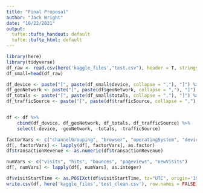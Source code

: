 ```yaml
---
title: "Final Proposal"
author: "Jack Wright"
date: "10/22/2021"
output:
  tufte::tufte_handout: default
  tufte::tufte_html: default
---
```




```r
library(here)
library(tidyverse)
df_raw <- read.csv(here('kaggle_files',"test.csv"), header = T, stringsAsFactors = F, colClasses = c(fullVisitorId = "character"))
df_small=head(df_raw)
```


```r
df_device <- paste("[", paste(df_small$device, collapse = ","), "]") %>% fromJSON(flatten = T)
df_geoNetwork <- paste("[", paste(df$geoNetwork, collapse = ","), "]") %>% fromJSON(flatten = T)
df_totals <- paste("[", paste(df_small$totals, collapse = ","), "]") %>% fromJSON(flatten = T)
df_trafficSource <- paste("[", paste(df$trafficSource, collapse = ","), "]") %>% fromJSON(flatten = T)


df <- df %>%
    cbind(df_device, df_geoNetwork, df_totals, df_trafficSource) %>%
    select(-device, -geoNetwork, -totals, -trafficSource)

factorVars <- c("channelGrouping", "browser", "operatingSystem", "deviceCategory", "country")
df[, factorVars] <- lapply(df[, factorVars], as.factor)
df$transactionRevenue <- as.numeric(df$transactionRevenue)

numVars <- c("visits", "hits", "bounces", "pageviews", "newVisits")
df[, numVars] <- lapply(df[, numVars], as.integer)

df$visitStartTime <- as.POSIXct(df$visitStartTime, tz="UTC", origin='1970-01-01')
write.csv(df, here('kaggle_files','test_clean.csv'), row.names = FALSE)

```


